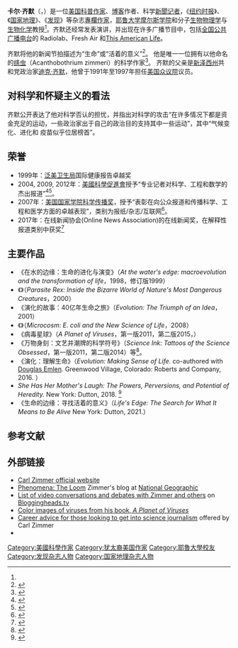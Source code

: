 {{Infobox writer
| name = Carl Zimmer
| image = Carl Zimmer CSICon 2018 She Has Her Mother's Laugh - the Powers, Pervsersions, and Potential of Heredity.jpg
| image_size = 250px
| alt = 
| caption = 
| birth_date = {{birth year and age|1966}}
| birth_place = {{USA}}
| death_date = <!-- {{Death date and age|YYYY|MM|DD|YYYY|MM|DD}} -->
| death_place = 
| resting_place = 
| occupation = 大众科普
| language = 英语
| nationality = 
| ethnicity = 
| citizenship = 
| education = 
| alma_mater = [[耶鲁大学|耶鲁大学]]
| genre = <!-- or: | genres = -->
| subjects = [[演化|演化]]、[[寄生虫|寄生虫]]
| notableworks = <!-- or: | notablework = -->
| spouse = Grace<ref name=Bio>{{cite web |last1=Zimmer |first1=Carl |authorlink=Carl Zimmer |title=Bio |url=https://carlzimmer.com/about/bio/ |website=Personal website |accessdate=22 December 2018 |archive-url=https://web.archive.org/web/20190228195641/https://carlzimmer.com/about/bio/ |archive-date=2019-02-28 |dead-url=no }}</ref>
| children = Veronica、Charlotte<ref name=Bio/>
| relatives = 
| awards = 
| signature = 
| years_active = 
| website = [http://www.carlzimmer.com www.carlzimmer.com]
}}

'''卡尔·齐默'''（{{lang-en|Carl Zimmer}}，{{bd|1966年|}}）是一位[[美国|美国]][[科学普及|科普]][[作家|作家]]、[[博客|博客]]作者、科学[[新聞工作者|新聞记者]]，《[[纽约时报|纽约时报]]》、《[[国家地理_(杂志)|国家地理]]》、《[[发现_(杂志)|发现]]》等杂志[[專欄作家|專欄作家]]，[[耶鲁大学|耶鲁大学]][[摩尔斯学院|摩尔斯学院]]和分子[[生物物理学|生物物理学]]与[[生物化学|生物化学]]教授<ref name=Bio/>。齐默还经常发表演讲，并出现在许多广播节目中，包括[[全国公共广播电台|全国公共广播电台]]的 Radiolab、Fresh Air 和[[This_American_Life|This American Life]]。

齐默将他的新闻节拍描述为“生命”或“活着的意义”<ref>{{cite web|last1=Viskontas|first1=Indre|author-link=Indre Viskontas|title=Viruses and other little things|url=http://www.pointofinquiry.org/carl_zimmer_viruses_and_other_little_things |website=Point of Inquiry|publisher=Center for Inquiry|access-date=September 15, 2016| url-status=live| archive-url=https://web.archive.org/web/20190228200102/https://pointofinquiry.org/2013/02/carl_zimmer_viruses_and_other_little_things/ |archive-date=February 28, 2019|date=February 4, 2013}}</ref>。 他是唯一一位拥有以他命名的[[绦虫|绦虫]]（Acanthobothrium zimmeri）的科学作家<ref>{{cite web|last1=Zimmer|first1=Carl|author-link=Carl Zimmer|title=A tapeworm to call my own|url=http://phenomena.nationalgeographic.com/2009/07/08/a-tapeworm-to-call-my-own/|website=The Loom|date=8 July 2009|publisher=National Geographic|access-date=15 September 2016|archive-date=2018-06-26|archive-url=https://web.archive.org/web/20180626054813/http://phenomena.nationalgeographic.com/2009/07/08/a-tapeworm-to-call-my-own/}}</ref>。 齐默的父亲是[[新泽西州|新泽西州]]共和党政治家[[迪克·齐默|迪克·齐默]]，他曾于1991年至1997年担任[[美国众议院|美国众议院]]议员。

== 对科学和怀疑主义的看法 ==
齐默公开表达了他对科学否认的担忧，并指出对科学的攻击“在许多情况下都是资金充足的运动，一些政治家出于自己的政治目的支持其中一些运动”，其中“气候变化、进化和 疫苗似乎位居榜首”。

== 荣誉 ==
* 1999年：[[泛美卫生局|泛美卫生局]]国际健康报告卓越奖
* 2004, 2009, 2012年：[[美國科學促進會|美國科學促進會]]授予“专业记者对科学、工程和数学的杰出报道”<ref>{{cite web|url=http://www.aaas.org/page/aaas-science-journalism-award-recipients|title=AAAS Science Journalism Award Recipients|work=aaas.org|access-date=October 23, 2015| url-status=live| archive-url=https://web.archive.org/web/20190228205425/https://sjawards.aaas.org/awards |archive-date=February 28, 2019}}</ref><ref>{{cite web|url=http://ncse.com/news/2012/11/congratulations-to-carl-zimmer-0014633|title=Congratulations to Carl Zimmer - NCSE|work=ncse.com|access-date=October 23, 2015|date=November 14, 2012| url-status=live| archive-url=https://web.archive.org/web/20190228205527/https://ncse.com/news/2012/11/congratulations-to-carl-zimmer-0014633 |archive-date=February 28, 2019}}</ref>。
* 2007年：[[美国国家学院|美国国家学院]][[美国国家学院科学传播奖|科学传播奖]]，授予“表彰在向公众报道和传播科学、工程和医学方面的卓越表现”，类别为报纸/杂志/互联网<ref>{{cite web|title=News from the National Academies|url=http://www8.nationalacademies.org/onpinews/newsitem.aspx?RecordID=10012007b|website=News|publisher=National Academies of Science, Engineering, and Medicine|access-date=September 15, 2016| url-status=live| archive-url=https://web.archive.org/web/20190228205233/http://www8.nationalacademies.org/onpinews/newsitem.aspx?RecordID=10012007b |archive-date=February 28, 2019}}</ref>。
* 2017年：在线新闻协会(Online News Association)的在线新闻奖，在解释性报道类别中获奖<ref>{{cite web |title=Major Awards for STAT |url=https://www.statnews.com/stat-awards/ |website=STAT |access-date=December 27, 2018| url-status=live| archive-url=https://web.archive.org/web/20190228204737/https://www.statnews.com/stat-awards/ |archive-date=February 28, 2019}}</ref>

== 主要作品 ==
*《在水的边缘：生命的进化与演变》（''At the water's edge: macroevolution and the transformation of life''，1998，修订版1999）
*《{{le|霸王寄生物|Parasite Rex}}》（''Parasite Rex: Inside the Bizarre World of Nature's Most Dangerous Creatures''，2000）
*《演化的故事：40亿年生命之旅》（''Evolution: The Triumph of an Idea''，2001）
*《{{le|小生命：大腸桿菌解開生命奧祕|Microcosm: E. coli and the New Science of Life}}》（''Microcosm: E. coli and the New Science of Life''，2008）
*《病毒星球》（''A Planet of Viruses''，第一版2011，第二版2015，{{ISBN|022629420X}}）
*《万物身刻：文艺并潮牌的科学符号》（''Science Ink: Tattoos of the Science Obsessed''，第一版2011，第二版2014）等<ref>{{cite web |title=卡尔·齐默 Carl Zimmer (豆瓣) |url=https://book.douban.com/author/292557/ |website=book.douban.com |language=zh-hans}}</ref>。
* 《演化：理解生命》（''Evolution: Making Sense of Life.'' co-authored with [[Douglas_Emlen|Douglas Emlen]]. Greenwood Village, Colorado: Roberts and Company, 2016. {{ISBN|1936221365}}）
* ''She Has Her Mother's Laugh: The Powers, Perversions, and Potential of Heredity.'' New York: Dutton, 2018. {{ISBN|1101984597}} <ref>{{Cite web|url=https://blogs.sciencemag.org/books/2018/05/21/she-has-her-mothers-laugh/|title=A fascinating history of heredity research reveals the field's highs and lows|website=Science Magazine|date=21 May 2018|access-date=2021-11-13|archive-date=2021-06-13|archive-url=https://web.archive.org/web/20210613164134/https://blogs.sciencemag.org/books/2018/05/21/she-has-her-mothers-laugh/}}</ref>
* 《生命的边缘：寻找活着的意义》（''Life's Edge: The Search for What It Means to Be Alive'' New York: Dutton, 2021.）

== 参考文献 ==
{{reflist}}

== 外部链接 ==
{{Commons category|Carl Zimmer}}
*[http://www.carlzimmer.com/ Carl Zimmer official website] {{Wayback|url=http://www.carlzimmer.com/ |date=20210224171010 }}
*[http://phenomena.nationalgeographic.com/blog/the-loom/ Phenomena: The Loom] {{Wayback|url=http://phenomena.nationalgeographic.com/blog/the-loom/ |date=20180630174535 }} Zimmer's blog at [[National_Geographic_(magazine)|National Geographic]]
*[https://web.archive.org/web/20090717072912/http://bloggingheads.tv/search/?participant1=Zimmer%2C%20Carl List of video conversations and debates with Zimmer and others] on [[Bloggingheads.tv|Bloggingheads.tv]]
*[http://press.uchicago.edu/Misc/Chicago/images_9780226983356.pdf Color images of viruses from his book, ''A Planet of Viruses''] {{Wayback|url=http://press.uchicago.edu/Misc/Chicago/images_9780226983356.pdf |date=20180713014745 }}
*[http://www.reagent.co.uk/blog/careers-in-science/ Career advice for those looking to get into science journalism] {{Wayback|url=http://www.reagent.co.uk/blog/careers-in-science/ |date=20160221235658 }} offered by Carl Zimmer 
*{{C-SPAN|Carl Zimmer}}
{{Authority control}}

{{DEFAULTSORT:Zimmer, Carl}}
[[Category:美國科學作家|Category:美國科學作家]]
[[Category:犹太裔美国作家|Category:犹太裔美国作家]]
[[Category:耶魯大學校友|Category:耶魯大學校友]]
[[Category:发现杂志人物|Category:发现杂志人物]]
[[Category:国家地理杂志人物|Category:国家地理杂志人物]]